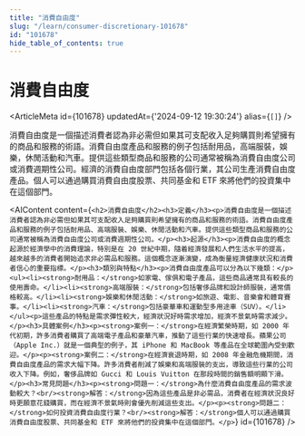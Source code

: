 ```yaml
---
title: "消費自由度"
slug: "/learn/consumer-discretionary-101678"
id: "101678"
hide_table_of_contents: true
---
```



# 消費自由度

<ArticleMeta id={101678} updatedAt={'2024-09-12 19:30:24'} alias={`[]`} />
<div className='border-solid border-b border-t-0 my-4 border-[var(--ifm-color-gray-300)]' />

消費自由度是一個描述消費者認為非必需但如果其可支配收入足夠購買則希望擁有的商品和服務的術語。消費自由度產品和服務的例子包括耐用品，高端服裝，娛樂，休閒活動和汽車。提供這些類型商品和服務的公司通常被稱為消費自由度公司或消費週期性公司。經濟的消費自由度部門包括各個行業，其公司生產消費自由度產品。個人可以通過購買消費自由度股票、共同基金和 ETF 來將他們的投資集中在這個部門。

<AIContent content={`<h2>消費自由度</h2><h3>定義</h3><p>消費自由度是一個描述消費者認為非必需但如果其可支配收入足夠購買則希望擁有的商品和服務的術語。消費自由度產品和服務的例子包括耐用品、高端服裝、娛樂、休閒活動和汽車。提供這些類型商品和服務的公司通常被稱為消費自由度公司或消費週期性公司。</p><h3>起源</h3><p>消費自由度的概念起源於經濟學中的消費理論，特別是在 20 世紀中期，隨着經濟發展和人們生活水平的提高，越來越多的消費者開始追求非必需品和服務。這個概念逐漸演變，成為衡量經濟健康狀況和消費者信心的重要指標。</p><h3>類別與特點</h3><p>消費自由度產品可以分為以下幾類：</p><ul><li><strong>耐用品：</strong>如家電、傢俱和電子產品，這些商品通常具有較長的使用壽命。</li><li><strong>高端服裝：</strong>包括奢侈品牌和設計師服裝，通常價格較高。</li><li><strong>娛樂和休閒活動：</strong>如旅遊、電影、音樂會和體育賽事。</li><li><strong>汽車：</strong>包括豪華車和運動型多用途車（SUV）。</li></ul><p>這些產品的特點是需求彈性較大，經濟狀況好時需求增加，經濟不景氣時需求減少。</p><h3>具體案例</h3><p><strong>案例一：</strong>在經濟繁榮時期，如 2000 年代初期，許多消費者購買了高端電子產品和豪華汽車，推動了這些行業的快速增長。蘋果公司（Apple Inc.）就是一個典型的例子，其 iPhone 和 MacBook 等產品在全球範圍內受到歡迎。</p><p><strong>案例二：</strong>在經濟衰退時期，如 2008 年金融危機期間，消費自由度產品的需求大幅下降。許多消費者削減了娛樂和高端服裝的支出，導致這些行業的公司收入下降。例如，奢侈品牌如 Gucci 和 Louis Vuitton 在那段時間的銷售額明顯下滑。</p><h3>常見問題</h3><p><strong>問題一：</strong>為什麼消費自由度產品的需求波動較大？<br/><strong>解答：</strong>因為這些產品是非必需品，消費者在經濟狀況良好時更願意花錢購買，而在經濟不景氣時則會優先削減這些支出。</p><p><strong>問題二：</strong>如何投資消費自由度行業？<br/><strong>解答：</strong>個人可以通過購買消費自由度股票、共同基金和 ETF 來將他們的投資集中在這個部門。</p>`} id={101678} />
